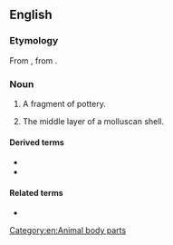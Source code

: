 ==English==

===Etymology===
From {{bor|en|NL.|ostracum}}, from {{der|en|grc|ὄστρακον||pottery fragment; shell}}.

===Noun===
{{en-noun|ostraca}}

# {{lb|en|archaeology}} A fragment of pottery.
# {{lb|en|malacology}} The middle layer of a molluscan shell.

====Derived terms====
* {{l|en|periostracum}}
* {{l|en|pro-ostracum}}

====Related terms====
* {{l|en|ostracize}}

[[Category:en:Animal body parts]]